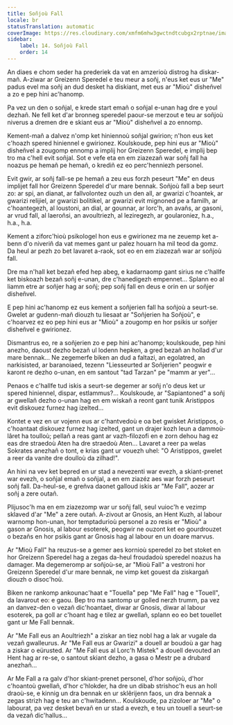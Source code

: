 ```yaml
---
title: Soñjoù Fall
locale: br
statusTranslation: automatic
coverImage: https://res.cloudinary.com/xmfm6mhw3gwctndtcubgx2rptnae/image/upload/v1740468922/small_cover_tratado_de_psicologia_revolucionaria_a4c0dca4e0.webp
sidebar:
    label: 14. Soñjoù Fall
    order: 14
---
```

An diaes e chom seder ha prederiek da vat en amzerioù distrog ha diskar-mañ. A-ziwar ar Greizenn Speredel e teu meur a soñj, n'eus ket eus ur "Me" padus evel ma soñj an dud desket ha diskiant, met eus ar "Mioù" disheñvel a zo e pep hini ac'hanomp.

Pa vez un den o soñjal, e krede start emañ o soñjal e-unan hag dre e youl dezhañ. Ne fell ket d'ar bronneg speredel paour-se merzout e teu ar soñjoù niverus a dremen dre e skiant eus ar "Mioù" disheñvel a zo ennomp.

Kement-mañ a dalvez n'omp ket hiniennoù soñjal gwirion; n'hon eus ket c'hoazh spered hiniennel e gwirionez. Koulskoude, pep hini eus ar "Mioù" disheñvel a zougomp ennomp a implij hor Greizenn Speredel, e implij bep tro ma c'hell evit soñjal. Sot e vefe eta en em ziazezañ war soñj fall ha noazus pe hemañ pe hemañ, o krediñ ez eo perc'henniezh personel.

Evit gwir, ar soñj fall-se pe hemañ a zeu eus forzh peseurt "Me" en deus implijet fall hor Greizenn Speredel d'ur mare bennak. Soñjoù fall a bep seurt zo: ar spi, an dianat, ar fallvolontez ouzh un den all, ar gwarizi c'hoantek, ar gwarizi relijiel, ar gwarizi bolitikel, ar gwarizi evit mignoned pe a familh, ar c'hoantegezh, al loustoni, an dial, ar gounnar, ar lorc'h, an avañs, ar gasoni, ar vrud fall, al laeroñsi, an avoultriezh, al leziregezh, ar goularoniez, h.a., h.a., h.a.

Kement a ziforc'hioù psikologel hon eus e gwirionez ma ne zeuemp ket a-benn d'o niveriñ da vat memes gant ur palez houarn ha mil teod da gomz. Da heul ar pezh zo bet lavaret a-raok, sot eo en em ziazezañ war ar soñjoù fall.

Dre ma n'hall ket bezañ efed hep abeg, e kadarnaomp gant sirius ne c'hallfe ket biskoazh bezañ soñj e-unan, dre c'hanedigezh empennet... Splann eo al liamm etre ar soñjer hag ar soñj; pep soñj fall en deus e orin en ur soñjer disheñvel.

E pep hini ac'hanomp ez eus kement a soñjerien fall ha soñjoù a seurt-se. Gwelet ar gudenn-mañ diouzh tu liesaat ar "Soñjerien ha Soñjoù", e c'hoarvez ez eo pep hini eus ar "Mioù" a zougomp en hor psikis ur soñjer disheñvel e gwirionez.

Dismantrus eo, re a soñjerien zo e pep hini ac'hanomp; koulskoude, pep hini anezho, daoust dezho bezañ ul lodenn hepken, a gred bezañ an hollad d'ur mare bennak... Ne zegemerfe biken an dud a faltazi, an egolatred, an narkisisted, ar baranoiaed, tezenn "Liesseurted ar Soñjerien" peogwir e karont re dezho o-unan, en em santout "tad Tarzan" pe "mamm ar yer"...

Penaos e c'hallfe tud iskis a seurt-se degemer ar soñj n'o deus ket ur spered hiniennel, dispar, estlammus?... Koulskoude, ar "Sapiantoned" a soñj ar gwellañ dezho o-unan hag en em wiskañ a reont gant tunik Aristippos evit diskouez furnez hag izelted...

Kontet e vez en ur vojenn eus ar c'hantvedoù e oa bet gwisket Aristippos, o c'hoantaat diskouez furnez hag izelted, gant un drajer kozh leun a dammoù-lâret ha toulloù; pellañ a reas gant ar vazh-filozofi en e zorn dehou hag ez eas dre straedoù Aten ha dre straedoù Aten... Lavaret a reer pa welas Sokrates anezhañ o tont, e krias gant ur vouezh uhel: "O Aristippos, gwelet a reer da vanite dre doulloù da zilhad!".

An hini na vev ket bepred en ur stad a nevezenti war evezh, a skiant-prenet war evezh, o soñjal emañ o soñjal, a en em ziazéz aes war forzh peseurt soñj fall. Da-heul-se, e greñva daonet galloud iskis ar "Me Fall", aozer ar soñj a zere outañ.

Plijusoc'h ma en em ziazezomp war ur soñj fall, seul vuioc'h e vezimp sklaved d'ar "Me" a zere outañ. A-zivout ar Gnosis, an Hent Kuzh, al labour warnomp hon-unan, hor temptadurioù personel a zo resis er "Mioù" a gason ar Gnosis, al labour esoterek, peogwir ne ouzont ket eo gourdrouzet o bezañs en hor psikis gant ar Gnosis hag al labour en un doare marvus.

Ar "Mioù Fall" ha reuzus-se a gemer aes kornioù speredel zo bet stoket en hor Greizenn Speredel hag a zegas da-heul froudadoù speredel noazus ha damager. Ma degemeromp ar soñjoù-se, ar "Mioù Fall" a vestroni hor Greizenn Speredel d'ur mare bennak, ne vimp ket gouest da ziskargañ diouzh o disoc'hoù.

Biken ne rankomp ankounac'haat e "Touella" pep "Me Fall" hag e "Touell", da lavarout eo: e gaou. Bep tro ma santomp ur golled nerzh trumm, pa vez an danvez-den o vezañ dic'hoantaet, diwar ar Gnosis, diwar al labour esoterek, pa goll ar c'hoant hag e tilez ar gwellañ, splann eo eo bet touellet gant ur Me Fall bennak.

Ar "Me Fall eus an Aoultriezh" a ziskar an tiez nobl hag a lak ar vugale da vezañ gwalleurus. Ar "Me Fall eus ar Gwarizi" a douell ar boudoù a gar hag a ziskar o eürusted. Ar "Me Fall eus al Lorc'h Mistek" a douell devouted an Hent hag ar re-se, o santout skiant dezho, a gasa o Mestr pe a drubard anezhañ...

Ar Me Fall a ra galv d'hor skiant-prenet personel, d'hor soñjoù, d'hor c'hoantoù gwellañ, d'hor c'hlokder, ha dre un dibab strishoc'h eus an holl draoù-se, e kinnig un dra bennak en ur sklêrijenn faos, un dra bennak a zegas strizh hag e teu an c'hwitadenn... Koulskoude, pa zizoloer ar "Me" o labourat, pa vez desket bevañ en ur stad a evezh, e teu un touell a seurt-se da vezañ dic'hallus...

